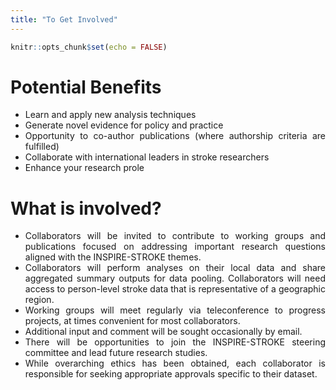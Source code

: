 ```yaml
---
title: "To Get Involved"
---
```


```r
knitr::opts_chunk$set(echo = FALSE)
```

<head>
<link rel="preconnect" href="https://fonts.googleapis.com">
<link rel="preconnect" href="https://fonts.gstatic.com" crossorigin>
<link href="https://fonts.googleapis.com/css2?family=Roboto:ital,wght@0,100;0,300;0,400;0,500;0,700;0,900;1,100;1,300;1,400;1,500;1,700;1,900&display=swap" rel="stylesheet">
</head>

# Potential Benefits

<div style='text-align: justify;'>
-  Learn and apply new analysis techniques
-  Generate novel evidence for policy and practice
-  Opportunity to co-author publications (where authorship criteria are fulfilled)
-  Collaborate with international leaders in stroke researchers
-  Enhance your research prole
</div>

# What is involved?

<div style='text-align: justify;'>
-  Collaborators will be invited to contribute to working groups and publications focused on addressing important research questions aligned with the INSPIRE-STROKE themes.
-  Collaborators will perform analyses on their local data and share aggregated summary outputs for data pooling. Collaborators will need access to person-level stroke data that is representative of a geographic region.
-  Working groups will meet regularly via teleconference to progress projects, at times convenient for most collaborators.
-  Additional input and comment will be sought occasionally by email.
-  There will be opportunities to join the INSPIRE-STROKE steering committee and lead future research studies.
-  While overarching ethics has been obtained, each collaborator is responsible for seeking appropriate approvals specific to their dataset.
</div>
